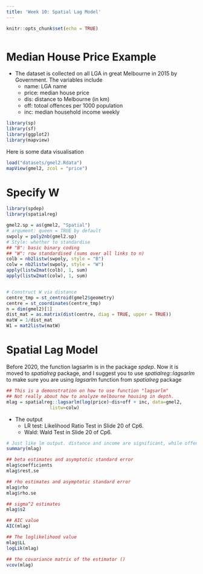```yaml
---
title: 'Week 10: Spatial Lag Model'
---
```


<div style="margin-bottom:50px;">
```r
knitr::opts_chunk$set(echo = TRUE)
```

</div>





# Median House Price Example

* The dataset is collected on all LGA in great Melbourne in 2015 by Government. The variables include
  + name: LGA name
  + price: median house price
  + dis: distance to Melbourne (in km)
  + off: totoal offences per 1000 population
  + inc: median household income weekly


```r
library(sp)
library(sf)
library(ggplot2)
library(mapview)
```

Here is some data visualisation
```r
load("datasets/gmel2.Rdata")
mapView(gmel2, zcol = "price")
```

# Specify W
```r
library(spdep)
library(spatialreg)
```

```r
gmel2.sp = as(gmel2, "Spatial")
# argument: queen = TRUE by default
swpoly = poly2nb(gmel2.sp)
# Style: whether to standardise  
## "B": basic binary coding
## "W": row standardised (sums over all links to n)
colb = nb2listw(swpoly, style = "B")
colw = nb2listw(swpoly, style = "W")
apply(listw2mat(colb), 1, sum)
apply(listw2mat(colw), 1, sum)


# Construct W via distance
centre_tmp = st_centroid(gmel2$geometry)
centre = st_coordinates(centre_tmp)
n = dim(gmel2)[1]
dist_mat = as.matrix(dist(centre, diag = TRUE, upper = TRUE))
matW = 1/dist_mat
W1 = mat2listw(matW)
```


# Spatial Lag Model

Before 2020, the function lagsarlm is in the package *spdep*. Now it is moved to *spatialreg* package, and I suggest you to use *spatialreg::lagsarlm* to make sure you are using *lagsarlm* function from *spatialreg* package




```r
## This is a demonstration on how to use function "lagsarlm"
## Not really about how to analyze melbourne housing in depth. 
mlag = spatialreg::lagsarlm(log(price)~dis+off + inc, data=gmel2, 
                listw=colw) 

```


* The output
  + LR test: Likelihood Ratio Test in Slide 20 of Cp6.
  + Wald: Wald Test in Slide 20 of Cp6.

```r
# Just like lm output. distance and income are significant, while offense is not.
summary(mlag)
```


```r
## beta estimates and asymptotic standard error
mlag$coefficients
mlag$rest.se
```

```r
## rho estimates and asymptotic standard error
mlag$rho
mlag$rho.se
```

```r
## sigma^2 estimates
mlag$s2

## AIC value
AIC(mlag)

## The loglikelihood value
mlag$LL
logLik(mlag)

## the covariance matrix of the estimator ()
vcov(mlag)
```




